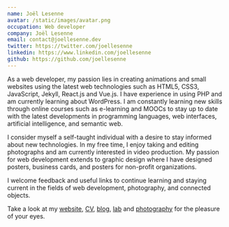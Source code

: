 ```yaml
---
name: Joël Lesenne
avatar: /static/images/avatar.png
occupation: Web developer
company: Joël Lesenne
email: contact@joellesenne.dev
twitter: https://twitter.com/joellesenne
linkedin: https://www.linkedin.com/joellesenne
github: https://github.com/joellesenne
---
```


As a web developer, my passion lies in creating animations and small websites using the latest web technologies such as HTML5, CSS3, JavaScript, Jekyll, React.js and Vue.js. I have experience in using PHP and am currently learning about WordPress. I am constantly learning new skills through online courses such as e-learning and MOOCs to stay up to date with the latest developments in programming languages, web interfaces, artificial intelligence, and semantic web.

I consider myself a self-taught individual with a desire to stay informed about new technologies. In my free time, I enjoy taking and editing photographs and am currently interested in video production. My passion for web development extends to graphic design where I have designed posters, business cards, and posters for non-profit organizations.

I welcome feedback and useful links to continue learning and staying current in the fields of web development, photography, and connected objects.

Take a look at my [website](https://joellesenne.dev/), [CV](https://cv.joellesenne.dev/), [blog](https://blog.joellesenne.dev/), [lab](https://lab.joellesenne.dev/) and [photography](https://photos.joellesenne.dev/) for the pleasure of your eyes.